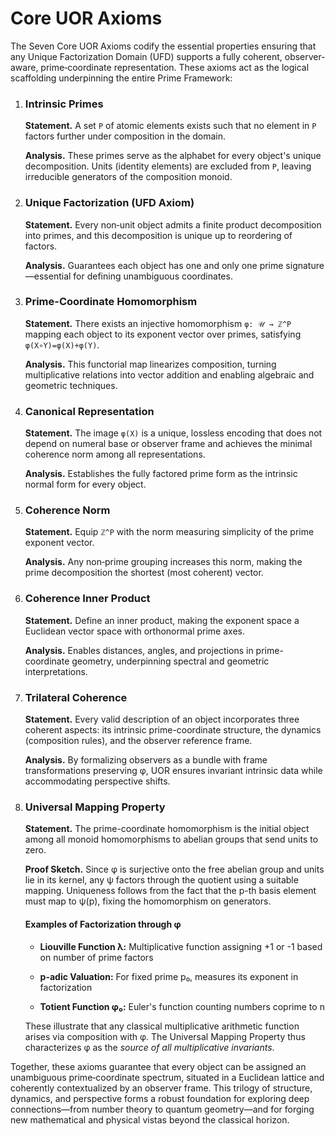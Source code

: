 
# Core UOR Axioms

The Seven Core UOR Axioms codify the essential properties ensuring
that any Unique Factorization Domain (UFD) supports a fully coherent,
observer‐aware, prime‐coordinate representation. These axioms act as
the logical scaffolding underpinning the entire Prime Framework:

1. ### Intrinsic Primes
   
   **Statement.** A set `P` of atomic elements
   exists such that no element in `P` factors further under
   composition in the domain.
   
   **Analysis.** These primes serve as the alphabet for
   every object's unique decomposition. Units (identity elements) are
   excluded from `P`, leaving irreducible generators of the
   composition monoid.

2. ### Unique Factorization (UFD Axiom)
   
   **Statement.** Every non‑unit object admits a finite
   product decomposition into primes, and this decomposition is unique
   up to reordering of factors.
   
   **Analysis.** Guarantees each object has one and only
   one prime signature—essential for defining unambiguous coordinates.

3. ### Prime-Coordinate Homomorphism
   
   **Statement.** There exists an injective homomorphism
   `φ: 𝒰 → ℤ^P` mapping each object to its exponent
   vector over primes, satisfying `φ(X∘Y)=φ(X)+φ(Y)`.
   
   **Analysis.** This functorial map linearizes
   composition, turning multiplicative relations into vector addition
   and enabling algebraic and geometric techniques.

4. ### Canonical Representation
   
   **Statement.** The image `φ(X)` is a unique,
   lossless encoding that does not depend on numeral base or observer
   frame and achieves the minimal coherence norm among all
   representations.
   
   **Analysis.** Establishes the fully factored prime form
   as the intrinsic normal form for every object.

5. ### Coherence Norm
   
   **Statement.** Equip `ℤ^P` with the
   norm measuring simplicity of the prime exponent vector.
   
   **Analysis.** Any non‑prime grouping increases this
   norm, making the prime decomposition the shortest (most coherent)
   vector.

6. ### Coherence Inner Product
   
   **Statement.** Define
   an inner product, making the exponent space a
   Euclidean vector space with orthonormal prime axes.
   
   **Analysis.** Enables distances, angles, and
   projections in prime-coordinate geometry, underpinning spectral and
   geometric interpretations.

7. ### Trilateral Coherence
   
   **Statement.** Every valid description of an object
   incorporates three coherent aspects: its intrinsic prime-coordinate
   structure, the dynamics (composition rules), and the observer
   reference frame.
   
   **Analysis.** By formalizing observers as a bundle with
   frame transformations preserving φ, UOR ensures invariant intrinsic
   data while accommodating perspective shifts.

8. ### Universal Mapping Property
   
   **Statement.** The prime-coordinate homomorphism is the initial object among all monoid homomorphisms to abelian groups that send units to zero.
   
   **Proof Sketch.** Since φ is surjective onto the free abelian
   group and units lie in its kernel, any ψ factors through the quotient
   using a suitable mapping. Uniqueness follows from the fact that the p-th
   basis element must map to ψ(p), fixing the homomorphism on generators.
   
   #### Examples of Factorization through φ
   
   - **Liouville Function λ:** Multiplicative function assigning +1 or -1 based on number of prime factors
   
   - **p-adic Valuation:** For fixed prime p₀, measures its exponent in factorization
   
   - **Totient Function φ₀:** Euler's function counting numbers coprime to n

   These illustrate that any classical multiplicative arithmetic function
   arises via composition with φ. The Universal Mapping Property thus
   characterizes φ as the *source of all multiplicative invariants*.

Together, these axioms guarantee that every object can be
assigned an unambiguous prime‐coordinate spectrum, situated in a
Euclidean lattice and coherently contextualized by an observer frame.
This trilogy of structure, dynamics, and perspective forms a robust
foundation for exploring deep connections—from number theory to quantum
geometry—and for forging new mathematical and physical vistas beyond
the classical horizon.
